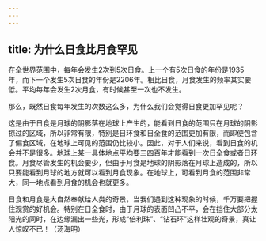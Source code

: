 ```yaml
---
---
---
```

title: 为什么日食比月食罕见
---




在全世界范围中，每年会发生2次到5次日食。上一个有5次日食的年份是1935年，而下一个发生5次日食的年份是2206年。相比日食，月食发生的频率其实要低。平均每年会发生2次月食，有时候甚至一次也不发生。

那么，既然日食每年发生的次数这么多，为什么我们会觉得日食更加罕见呢？

这是由于日食是月球的阴影落在地球上产生的，能看到日食的范围只在月球的阴影掠过的区域，所以非常有限，特别是日环食和日全食的范围更加有限，而即便包含了偏食区域，在地球上可见的范围仍比较小。因此，对于人们来说，看到日食的机会并不是很多。地球上某一具体地点平均要三四百年才能看到一次日全食或者日环食。月食尽管发生的机会要少，但由于月食是地球的阴影落在月球上造成的，所以只要能看到月球的地方就可以看到月食现象。在地球上，可看到月食的范围非常大，同一地点看到月食的机会也就更多。

日食和月食是大自然奉献给人类的奇景，当我们遇到这种现象的时候，千万要把握住观赏的好机会。特别在日全食时，由于月球的表面凹凸不平，会在挡住大部分太阳光的同时，在边缘漏出一些光，形成“倍利珠”、“钻石环”这样壮观的奇景，真让人惊叹不已！（汤海明）